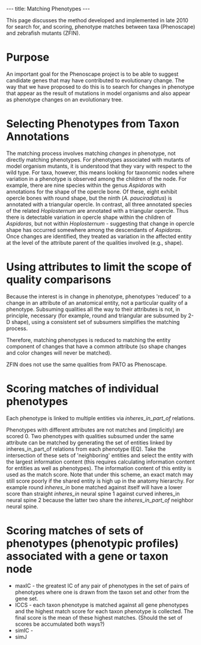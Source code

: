 ---
title: Matching Phenotypes
---

This page discusses the method developed and implemented in late 2010 for search for, and scoring, phenotype matches between taxa (Phenoscape) and zebrafish mutants (ZFIN).
= Purpose =

An important goal for the Phenoscape project is to be able to suggest candidate genes that may have contributed to evolutionary change.  The way that we have proposed to do this is to search for changes in phenotype that appear as the result of mutations in model organisms and also appear as phenotype changes on an evolutionary tree.

= Selecting Phenotypes from Taxon Annotations =

The matching process involves matching ''changes'' in phenotype, not directly matching phenotypes.  For phenotypes associated with mutants of model organism mutants, it is understood that they vary with respect to the wild type.  For taxa, however, this means looking for taxonomic nodes where variation in a phenotype is observed among the children of the node.  For example, there are nine species within the genus ''Aspidoras'' with annotations for the shape of the opercle bone.  Of these, eight exhibit opercle bones with round shape, but the ninth (''A. pauciradiatus'') is annotated with a triangular opercle.  In contrast, all three annotated species of the related ''Hoplosternum'' are annotated with a triangular opercle.  Thus there is detectable variation in opercle shape within the children of ''Aspidoras'', but not within  ''Hoplosternum'' - suggesting that change in opercle shape has occurred somewhere among the descendants of ''Aspidoras''.  Once changes are identified, they treated as variation in the affected entity at the level of the attribute parent of the qualities involved (e.g., shape).

= Using attributes to limit the scope of quality comparisons =

Because the interest is in change in phenotype, phenotypes 'reduced' to a change in an attribute of an anatomical entity, not a particular quality of a phenotype.  Subsuming qualities all the way to their attributes is not, in principle, necessary (for example, round and triangular are subsumed by 2-D shape), using a consistent set of subsumers simplifies the matching process.

Therefore, matching phenotypes is reduced to matching the entity component of changes that have a common attribute (so shape changes and color changes will never be matched).

ZFIN does not use the same qualities from PATO as Phenoscape.

= Scoring matches of individual phenotypes =

Each phenotype is linked to multiple entities via ''inheres_in_part_of'' relations.

Phenotypes with different attributes are not matches and (implicitly) are scored 0.  Two phenotypes with qualities subsumed under the same attribute
can be matched by generating the set of entities linked by inheres_in_part_of relations from each phenotype (EQ).  Take the intersection of these sets of 'neighboring' entities and select the entity with the largest information content (this requires calculating information content for entities as well as phenotypes).  The information content of this entity is used as the match score.  Note that under this scheme, an exact match may still score poorly if the shared entity is high up in the anatomy hierarchy.  For example round ''inheres_in'' bone matched against itself will have a lower score than straight ''inheres_in'' neural spine 1 against curved inheres_in neural spine 2 because the latter two share the ''inheres_in_part_of'' neighbor neural spine.    

= Scoring matches of sets of phenotypes (phenotypic profiles) associated with a gene or taxon node =


*maxIC - the greatest IC of any pair of phenotypes in the set of pairs of phenotypes where one is drawn from the taxon set and other from the gene set.
*ICCS - each taxon phenotype is matched against all gene phenotypes and the highest match score for each taxon phenotype is collected.  The final score is the mean of these highest matches. (Should the set of scores be accumulated both ways?)
*simIC -
*simJ